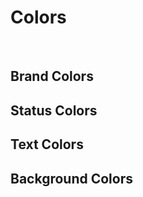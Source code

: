 

<Meta title="Documentation/Colors" />

# Colors

<br />

## Brand Colors

<ColorPalette>
  <ColorItem title="Accent" subtitle="Default" colors={[colors.accent.base]} />
  <ColorItem title="Accent" subtitle="Light" colors={[colors.accent.light]} />
  <ColorItem title="Accent" subtitle="Dark" colors={[colors.accent.darker]} />
</ColorPalette>

## Status Colors

<ColorPalette>
  <ColorItem title="Error" colors={[colors.status.error]} />
  <ColorItem title="OK/Success" colors={[colors.status.ok]} />
  <ColorItem title="Disabled" colors={[colors.status.disabled]} />
</ColorPalette>

## Text Colors

<ColorPalette>
  <ColorItem title="Primary" colors={[colors.text.primary]} />
  <ColorItem title="White" colors={[colors.text.white]} />
  <ColorItem title="Placeholder" colors={[colors.text.placeholder]} />
</ColorPalette>

## Background Colors

<ColorPalette>
  <ColorItem title="White" colors={[colors.bg.white]} />
</ColorPalette>
